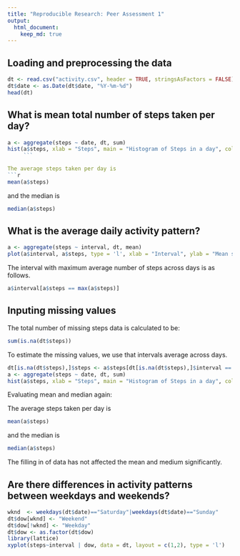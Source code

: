 ```yaml
---
title: "Reproducible Research: Peer Assessment 1"
output: 
  html_document:
    keep_md: true
---
```



## Loading and preprocessing the data

```r
dt <- read.csv("activity.csv", header = TRUE, stringsAsFactors = FALSE)
dt$date <- as.Date(dt$date, "%Y-%m-%d")
head(dt)
```

## What is mean total number of steps taken per day?
```r
a <- aggregate(steps ~ date, dt, sum)
hist(a$steps, xlab = "Steps", main = "Histogram of Steps in a day", col = "Red")
     ```

The average steps taken per day is 
```r
mean(a$steps)
``` 
and the median is 
```r
median(a$steps)
```

## What is the average daily activity pattern?
```r
a <- aggregate(steps ~ interval, dt, mean)
plot(a$interval, a$steps, type = 'l', xlab = "Interval", ylab = "Mean steps")
```

The interval with maximum average number of steps across days is as follows.
```r
a$interval[a$steps == max(a$steps)]
```

## Inputing missing values

The total number of missing steps data is calculated to be:
```r
sum(is.na(dt$steps))
```
To estimate the missing values, we use that intervals average across days.
```r
dt[is.na(dt$steps),]$steps <- a$steps[dt[is.na(dt$steps),]$interval == a$interval]
a <- aggregate(steps ~ date, dt, sum)
hist(a$steps, xlab = "Steps", main = "Histogram of Steps in a day", col = "Red")
```
Evaluating mean and median again:

The average steps taken per day is 
```r
mean(a$steps)
``` 
and the median is 
```r
median(a$steps)
```
The filling in of data has not affected the mean and medium significantly.

## Are there differences in activity patterns between weekdays and weekends?
```r
wknd  <- weekdays(dt$date)=="Saturday"|weekdays(dt$date)=="Sunday"
dt$dow[wknd] <- "Weekend"
dt$dow[!wknd] <- "Weekday"
dt$dow <- as.factor(dt$dow)
library(lattice)
xyplot(steps~interval | dow, data = dt, layout = c(1,2), type = 'l')
```